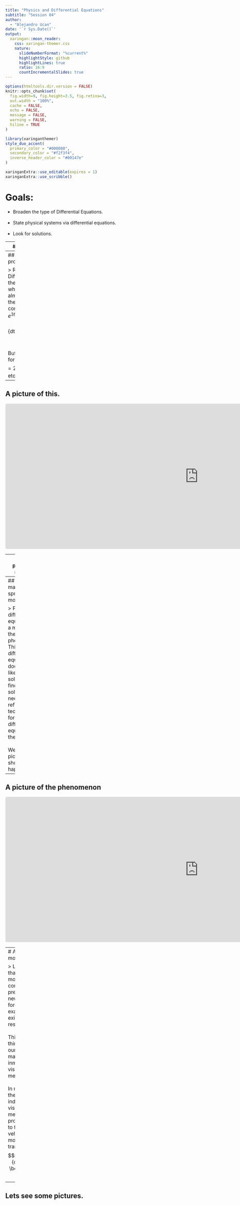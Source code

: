 ---
title: "Physics and Differential Equations"
subtitle: "Session 04"  
author: 
  - "Alejandro Ucan"
date: '`r Sys.Date()`'
output:
  xaringan::moon_reader:
    css: xaringan-themer.css
    nature:
      slideNumberFormat: "%current%"
      highlightStyle: github
      highlightLines: true
      ratio: 16:9
      countIncrementalSlides: true
---

```{r setup, include=FALSE}
options(htmltools.dir.version = FALSE)
knitr::opts_chunk$set(
  fig.width=9, fig.height=3.5, fig.retina=3,
  out.width = "100%",
  cache = FALSE,
  echo = FALSE,
  message = FALSE, 
  warning = FALSE,
  hiline = TRUE
)
```

```{r xaringan-themer, include=FALSE, warning=FALSE}
library(xaringanthemer)
style_duo_accent(
  primary_color = "#000080",
  secondary_color = "#f2f3f4",
  inverse_header_color = "#00147e"
)
```

```{r xaringan-editable, echo=FALSE}
xaringanExtra::use_editable(expires = 1)
xaringanExtra::use_scribble()
```

# Goals:

 * Broaden the type of Differential Equations. <br/><br/>
 * State physical systems via differential equations. <br/><br/>
 * Look for solutions.
 
---
# A key example.

> Imagine that we have a contaminated slice of bread with some bacteria. After some observations, we can assure that the growing rate of the population is 3 times each second. <br/><br/>
If $P(t)$ denotes the measure of the bacteria population (by thousands), then the __growing rate__ corresponds to $$\frac{dP}{dt}.$$ <br/><br/>
Following our observations, we can state that $$\frac{dP}{dt}=3P.$$

---
## Information of our problem. 

> Recall that (from Differential Calculus) there is one function whose derivative its almost the same as the function (up to a constant). If $f(t)=e^{3t},$ then $$\frac{df}{dt}=3e^{3t}=3f(t).$$ <br/><br/> But this also works for the function $f_1(t)=2e^{3t},$ $f_1(t)=10e^{3t},$ etc. 

---
## A picture of this. 

<iframe src="https://www.geogebra.org/calculator/eqekpbc2?embed" width="1200" height="450" allowfullscreen style="border: 1px solid #e4e4e4;border-radius: 4px;" frameborder="0"></iframe>

---
# A physical model.

> Assume that we have an object of mass $m$ attached at the end of a spring, and the other end of the spring is fixed. <br/><br/> Hooke's law says that:<br/> If a spring is stretched (compressed) $x$ units from its natural length, then it exerts a force that is proportional to $x:$ $$\mbox{restoring force}=-kx.$$
By Newton's second law (ignoring all other external forces), says that _force is equal mass times acceleration_ $$m\frac{d^2x}{dt^2}=-kx.$$

---
## The mass-spring model

> Previous differential equations is a model of the physical phenomena. This differential equation doesn't look like solvable. To find its solution we need more refinated techniques for differential equations theory. <br/><br/>
We can picture what should happend. 

---
## A picture of the phenomenon

<iframe src="https://www.geogebra.org/calculator/j7vydp2d?embed" width="1200" height="450" allowfullscreen style="border: 1px solid #e4e4e4;border-radius: 4px;" frameborder="0"></iframe>

---
# A less-ideal model

> Let's assume that in our last model we consider the presence of a new external force, for example the existence of resistance. <br/><br/> This could be think as that our spring-mass is inmersed in a viscous medium. <br/><br/> In mechanics, the force induced by the viscous medium acts proportionally to the instant velocity. Our model transforms to $$m\frac{d^2x}{dt^2}=-kx-\beta \frac{dx}{dt}.$$

---
## Lets see some pictures.



